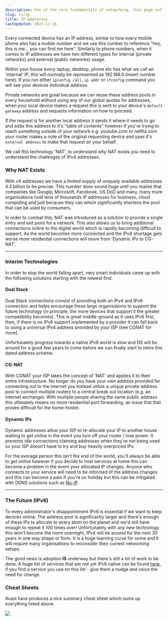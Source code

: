 ```yaml
---
description: One of the core fundamentals of networking, this page outlines the types of addresses you will come across and how you can work around them.
slug: ts/ip
title: IP Addresses
lastUpdated: 2023-12-16
---
```


Every connected device has an IP address, similar to how every mobile phone also has a mobile number and we use this number to reference "hey, this is me... you can find me here". Similarly to phone numbers, when it comes to IP addresses we have two different types for internal (private networks) and external (public networks) usage. 

Within your house every laptop, desktop, phone etc has what we call an 'internal' IP, this will normally be represented as 192.168.0.(insert number here). If you run either `ipconfig /all`, `ip addr` or `ifconfig` command you will see your devices individual address. 

Private networks are great because we can reuse these address pools in every household without using any of our global quotas for addresses, when your local device makes a request this is sent to your device's `default gateway` address and requests information on how to proceed. 

If the request is for another local address it sends it where it needs to go and adds this address to it's "table of contents" however if you're trying to reach something outside of your network e.g. youtube.com or netflix.com your router makes a note of the original requesting device and uses it's `external address` to make that request on your behalf. 

We call this technology 'NAT', to understand why NAT exists you need to understand the challenges of IPv4 addresses. 

### Why NAT Exists

With v4 addresses we have a limited supply of uniquely available addresses 4.3 billion to be precise. This number does sound huge until you realise that companies like Google, Microsoft, Facebook, US DoD and many, many more organisations hold tens of thousands IP addresses for business, cloud computing and just because they can which significantly shortens the pool that can be used by consumers. 

In order to combat this, NAT was introduced as a solution to provide a single entry and exit point for a network. This also allows us to bring additional connections online to the digital world which is rapidly becoming difficult to support. As the world becomes more connected and the IPv4 shortage gets worse more residential connections will move from 'Dynamic IPs to CG-NAT'.

--- 

### Interim Technologies

In order to stop the world falling apart, very smart individuals came up with the following solutions starting with the newest first.

#### Dual Stack

Dual Stack connections consist of providing both an IPv4 and IPv6 connection and helps encourage these large organisations to support the future technology (in principle, the more devices that support it the greater compatibility becomes). This is great middle-ground as it uses IPv6 first, then, if there is no IPv6 support implemented by a provider it can fall back to using a universal IPv4 address provided by your ISP (see CGNAT for more). 

Unfortunately progress towards a native IPv6 world is slow and DS will be around for a good few years to come before we can finally start to retire this dated address scheme.

#### CG-NAT

With CGNAT your ISP takes the concept of 'NAT' and applies it to their entire infrastructure. No longer do you have your own address provided for connecting out to the internet you instead utilise a unique private address pool to connect multiple routers to a central break out location (e.g. an internet exchange). With multiple people sharing the same public address this ultimately means no more residential port forwarding, an issue that that proves difficult for the home-hoster.

#### Dynamic IPs

Dynamic addresses allow your ISP to re-allocate your IP to another house waiting to get online in the event you turn off your router / lose power. It prevents idle connections claiming addresses when they're not being used so your ISP doesn't have to try and buy heavily overpriced IPs. 

For the average person this isn't the end of the world, you'll always be able to get online however if you decide to host services at home this can become a problem in the event your allocated IP changes. Anyone who connects to your service will need to be informed of the address changes and this can become a pain if you're on holiday but this can be mitigated with DDNS solutions such as [No-IP](https://noip.com).

---  

### The Future (IPv6)

To every administrator's disappointment IPv6 is essential if we want to keep devices online. The address pool is significantly larger and there's enough of these IPs to allocate to every atom on the planet and we'd still have enough to repeat it 100 times over! Unfortunately with any new technology this won't become the norm overnight, IPv4 will be around for the next 30 years in one way shape or form. It is a huge learning curve for some and it will require many organisations to reconsider their current networking setups. 

The good news is adoption **IS** underway but there's still a lot of work to be done. A huge list of services that are not yet IPv6 native can be found [here](https://whynoipv6.com/), if you find a service you use on this list - give them a nudge and voice the need for change.

### Cheat Sheets

Avast have produces a nice summary cheat sheet which sums up everything listed above.

<img src="https://onlinefile.host/pxiw0hv"/>
